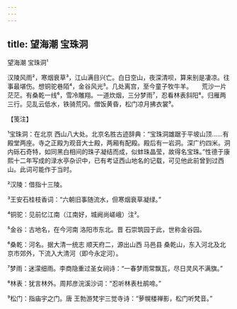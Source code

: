 ```yaml
---
---
---
```

title: 望海潮 宝珠洞
---



望海潮 宝珠洞¹


汉陵风雨²，寒烟衰草³，江山满目兴亡。白日空山，夜深清呗，算来别是凄凉。往事最堪伤。想铜驼巷陌⁴，金谷风光⁵。几处离宫，至今童子牧牛羊。　　荒沙一片茫茫。有桑乾一线⁶，雪冷雕翔。一道炊烟，三分梦雨⁷，忍看林表斜阳⁸。归雁两三行。见乱云低水，铁骑荒冈。僧饭黄昏，松门凉月拂衣裳⁹。





【笺注】


¹宝珠洞：在北京 西山八大处。北京名胜古迹辞典：“宝珠洞雄踞于平坡山顶……有殿堂两座。寺之正殿为观音大士殿，两厢有配殿。殿后有一岩洞。深广约四米。洞内砾石奇特，如同黑白相间的珠子凝结而成，似蚌珠晶莹，故得名宝珠。”性德于康熙十二年写成的渌水亭杂识中，已有考证西山地名的记载，可见他此前曾到过西山。此词可能作于当时。

²汉陵：借指十三陵。

³王安石桂枝香词：“六朝旧事随流水，但寒烟衰草凝绿。”

⁴铜驼：见前忆江南（江南好，城阙尚嵯峨）注²。

⁵金谷：古地名，在今河南 洛阳市东北。晋 石崇筑园于此，世称金谷园。

⁶桑乾：河名。据大清一统志 顺天府二，源出山西 马邑县 桑乾山，东入河北及北京市郊外，下流入大清河（即今永定河）。

⁷梦雨：迷濛细雨。李商隐重过圣女祠诗：“一春梦雨常飘瓦，尽日灵风不满旗。”

⁸林表：犹言林外。周邦彦浣溪沙词：“忍听林表杜鹃啼。”

⁹松门：指庙宇之门。唐 王勃游梵宇三觉寺诗：“萝幌楼禅影，松门听梵音。”